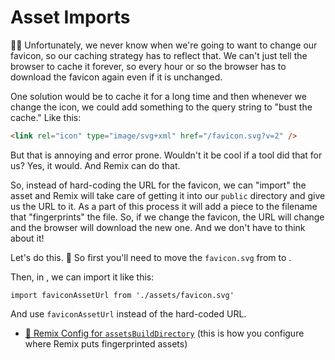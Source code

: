 # Asset Imports

<EpicVideo url="https://www.epicweb.dev/workshops/full-stack-foundations/styling/asset-import-caching-issue" />

👨‍💼 Unfortunately, we never know when we're going to want to change our favicon,
so our caching strategy has to reflect that. We can't just tell the browser to
cache it forever, so every hour or so the browser has to download the favicon
again even if it is unchanged.

One solution would be to cache it for a long time and then whenever we change
the icon, we could add something to the query string to "bust the cache." Like
this:

```html
<link rel="icon" type="image/svg+xml" href="/favicon.svg?v=2" />
```

But that is annoying and error prone. Wouldn't it be cool if a tool did that for
us? Yes, it would. And Remix can do that.

So, instead of hard-coding the URL for the favicon, we can "import" the asset
and Remix will take care of getting it into our `public` directory and give us
the URL to it. As a part of this process it will add a piece to the filename
that "fingerprints" the file. So, if we change the favicon, the URL will change
and the browser will download the new one. And we don't have to think about it!

Let's do this. 🐨 So first you'll need to move the `favicon.svg`
from <InlineFile file="public/favicon.svg" /> to <InlineFile file="app/assets/favicon.svg" />.

Then, in <InlineFile file="app/root.tsx" />, we can import it like this:

```tsx
import faviconAssetUrl from './assets/favicon.svg'
```

And use `faviconAssetUrl` instead of the hard-coded URL.

- [📜 Remix Config for `assetsBuildDirectory`](https://remix.run/docs/en/main/file-conventions/remix-config#assetsbuilddirectory) (this is how you configure where Remix puts fingerprinted assets)
